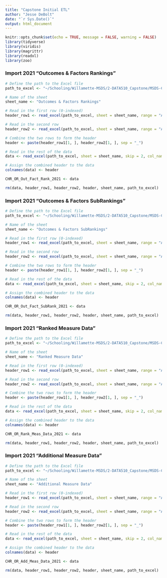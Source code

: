 ```yaml
---
title: "Capstone Initial ETL"
author: "Jesse DeBolt"
date: "`r Sys.Date()`"
output: html_document
---
```


```r
knitr::opts_chunk$set(echo = TRUE, message = FALSE, warning = FALSE)
library(tidyverse)
library(viridis)
library(magrittr)
library(readxl)
library(zoo)

```


### Import 2021 "Outcomes & Factors Rankings"
```r
# Define the path to the Excel file
path_to_excel <- "~/Schooling/Willamette-MSDS/2-DATA510_Capstone/MSDS-Capstone(not_repo'ed)/Country Health Rankings and Roadmaps/Oregon/2021 County Health Rankings Oregon Data - v1.xlsx"

# Name of the sheet
sheet_name <- "Outcomes & Factors Rankings"

# Read in the first row (0-indexed)
header_row1 <- read_excel(path_to_excel, sheet = sheet_name, range = "A1:G1", col_names = FALSE)

# Read in the second row
header_row2 <- read_excel(path_to_excel, sheet = sheet_name, range = "A2:G2", col_names = FALSE)

# Combine the two rows to form the header
header <- paste(header_row1[1, ], header_row2[1, ], sep = "_")

# Read in the rest of the data
data <- read_excel(path_to_excel, sheet = sheet_name, skip = 2, col_names = FALSE)

# Assign the combined header to the data
colnames(data) <- header

CHR_OR_Out_Fact_Rank_2021 <- data

rm(data, header_row1, header_row2, header, sheet_name, path_to_excel)

```


### Import 2021 "Outcomes & Factors SubRankings"
```r
# Define the path to the Excel file
path_to_excel <- "~/Schooling/Willamette-MSDS/2-DATA510_Capstone/MSDS-Capstone(not_repo'ed)/Country Health Rankings and Roadmaps/Oregon/2021 County Health Rankings Oregon Data - v1.xlsx"

# Name of the sheet
sheet_name <- "Outcomes & Factors SubRankings"

# Read in the first row (0-indexed)
header_row1 <- read_excel(path_to_excel, sheet = sheet_name, range = "A1:O1", col_names = FALSE)

# Read in the second row
header_row2 <- read_excel(path_to_excel, sheet = sheet_name, range = "A2:O2", col_names = FALSE)

# Combine the two rows to form the header
header <- paste(header_row1[1, ], header_row2[1, ], sep = "_")

# Read in the rest of the data
data <- read_excel(path_to_excel, sheet = sheet_name, skip = 2, col_names = FALSE)

# Assign the combined header to the data
colnames(data) <- header

CHR_OR_Out_Fact_SubRank_2021 <- data

rm(data, header_row1, header_row2, header, sheet_name, path_to_excel)

```


### Import 2021 "Ranked Measure Data"
```r
# Define the path to the Excel file
path_to_excel <- "~/Schooling/Willamette-MSDS/2-DATA510_Capstone/MSDS-Capstone(not_repo'ed)/Country Health Rankings and Roadmaps/Oregon/2021 County Health Rankings Oregon Data - v1.xlsx"

# Name of the sheet
sheet_name <- "Ranked Measure Data"

# Read in the first row (0-indexed)
header_row1 <- read_excel(path_to_excel, sheet = sheet_name, range = "A1:FH1", col_names = FALSE)

# Read in the second row
header_row2 <- read_excel(path_to_excel, sheet = sheet_name, range = "A2:FH2", col_names = FALSE)

# Combine the two rows to form the header
header <- paste(header_row1[1, ], header_row2[1, ], sep = "_")

# Read in the rest of the data
data <- read_excel(path_to_excel, sheet = sheet_name, skip = 2, col_names = FALSE)

# Assign the combined header to the data
colnames(data) <- header

CHR_OR_Rank_Meas_Data_2021 <- data

rm(data, header_row1, header_row2, header, sheet_name, path_to_excel)

```


### Import 2021 "Additional Measure Data"
```r
# Define the path to the Excel file
path_to_excel <- "~/Schooling/Willamette-MSDS/2-DATA510_Capstone/MSDS-Capstone(not_repo'ed)/Country Health Rankings and Roadmaps/Oregon/2021 County Health Rankings Oregon Data - v1.xlsx"

# Name of the sheet
sheet_name <- "Additional Measure Data"

# Read in the first row (0-indexed)
header_row1 <- read_excel(path_to_excel, sheet = sheet_name, range = "A1:CU1", col_names = FALSE)

# Read in the second row
header_row2 <- read_excel(path_to_excel, sheet = sheet_name, range = "A2:CU2", col_names = FALSE)

# Combine the two rows to form the header
header <- paste(header_row1[1, ], header_row2[1, ], sep = "_")

# Read in the rest of the data
data <- read_excel(path_to_excel, sheet = sheet_name, skip = 2, col_names = FALSE)

# Assign the combined header to the data
colnames(data) <- header

CHR_OR_Add_Meas_Data_2021 <- data

rm(data, header_row1, header_row2, header, sheet_name, path_to_excel)

```

